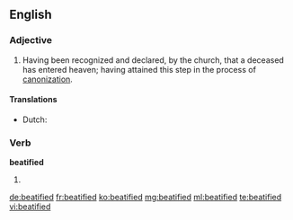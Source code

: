 ==English==

===Adjective===
{{en-adj|-}}

# {{context|Roman Catholic}} Having been recognized and declared, by the church, that a deceased has entered heaven; having attained this step in the process of [[canonization]].

====Translations====
{{trans-top|declared that a deceased has entered heaven}}
* Dutch: {{t+|nl|zalig}}
{{trans-mid}}
{{trans-bottom}}

===Verb===
'''beatified'''

# {{past of|beatify}}

[[de:beatified]]
[[fr:beatified]]
[[ko:beatified]]
[[mg:beatified]]
[[ml:beatified]]
[[te:beatified]]
[[vi:beatified]]